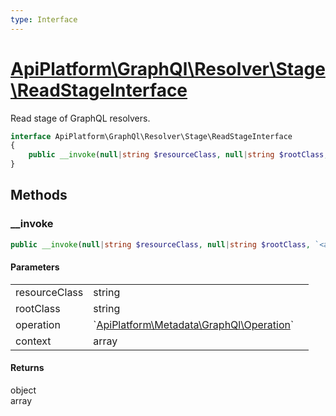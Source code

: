 ```yaml
---
type: Interface
---
```


# [ApiPlatform\GraphQl\Resolver\Stage\ReadStageInterface](/docs/v3.2/reference/GraphQl/Resolver/Stage/ReadStageInterface)

Read stage of GraphQL resolvers.


```php
interface ApiPlatform\GraphQl\Resolver\Stage\ReadStageInterface
{
    public __invoke(null|string $resourceClass, null|string $rootClass, `<a href="/docs/v3.2/reference/Metadata/GraphQl/Operation">ApiPlatform\Metadata\GraphQl\Operation</a>` $operation, array $context): object|array
}
```
## Methods

### __invoke



```php
public __invoke(null|string $resourceClass, null|string $rootClass, `<a href="/docs/v3.2/reference/Metadata/GraphQl/Operation">ApiPlatform\Metadata\GraphQl\Operation</a>` $operation, array $context): object|array
```

#### Parameters

<table><tbody>
<tr><td>resourceClass</td><td>string</td><td></td></tr><tr><td>rootClass</td><td>string</td><td></td></tr><tr><td>operation</td><td>`<a href="/docs/v3.2/reference/Metadata/GraphQl/Operation">ApiPlatform\Metadata\GraphQl\Operation</a>`</td><td></td></tr><tr><td>context</td><td>array</td><td></td></tr>
</tbody>
</table>

#### Returns

object<br />array
